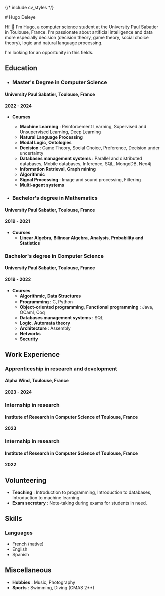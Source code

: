 {/* include cv_styles */}

<div className='markdown-body'>
# Hugo Deleye

Hi! <span className='waving-hand'>👋</span> I'm Hugo, a computer science student at the University Paul Sabatier in Toulouse, France. I'm passionate about artificial intelligence and data more especially decision (decision theory, game theory, social choice theory), logic and natural language processing.

I'm looking for an opportunity in this fields.

## Education

- ### Master's Degree in Computer Science
#### University Paul Sabatier, Toulouse, France
#### 2022 - 2024

- **Courses**
    - **Machine Learning** : Reinforcement Learning, Supervised and Unsupervised Learning, Deep Learning
    - **Natural Language Processing**
    - **Modal Logic**, **Ontologies**
    - **Decision** : Game Theory, Social Choice, Preference, Decision under uncertainty
    - **Databases management systems** : Parallel and distributed databases, Mobile databases, Inference, SQL, MongoDB, Neo4j
    - **Information Retrieval**, **Graph mining**
    - **Algorithmic**
    - **Signal Processing** : Image and sound processing, Filtering
    - **Multi-agent systems**

- ### Bachelor's degree in Mathematics
#### University Paul Sabatier, Toulouse, France
#### 2019 - 2021

- **Courses**
    - **Linear Algebra**, **Bilinear Algebra**, **Analysis**, **Probability and Statistics**

### Bachelor's degree in Computer Science
#### University Paul Sabatier, Toulouse, France
#### 2019 - 2022

- **Courses**
    - **Algorithmic**, **Data Structures**
    - **Programming** : C, Python
    - **Object-oriented programming**, **Functional programming** : Java, OCaml, Coq
    - **Databases management systems** : SQL
    - **Logic**, **Automata theory**
    - **Architecture** : Assembly
    - **Networks**
    - **Security**

## Work Experience

### Apprenticeship in research and development
#### Alpha Wind, Toulouse, France
#### 2023 - 2024

### Internship in research
#### Institute of Research in Computer Science of Toulouse, France
#### 2023

### Internship in research
#### Institute of Research in Computer Science of Toulouse, France
#### 2022


## Volunteering

- **Teaching** : Introduction to programming, Introduction to databases, Introduction to machine learning.
- **Exam secretary** : Note-taking during exams for students in need.

## Skills

### Languages
- French (native)
- English
- Spanish

## Miscellaneous

- **Hobbies** : Music, Photography
- **Sports** : Swimming, Diving (CMAS 2**)

</div>